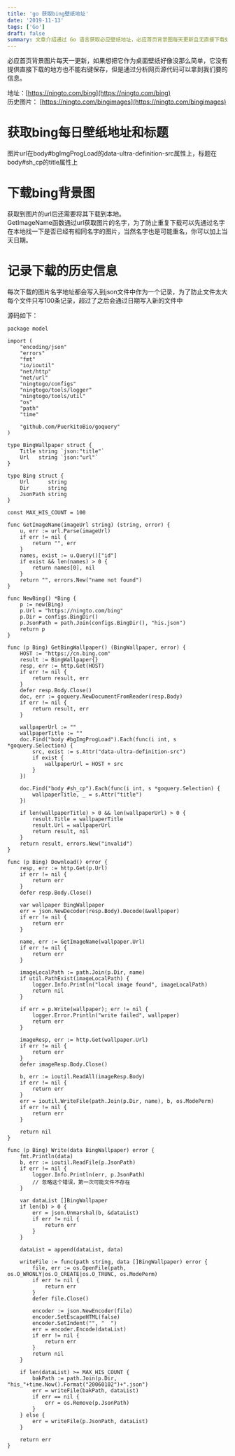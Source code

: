 ```yaml
---
title: 'go 获取bing壁纸地址'
date: '2019-11-13'
tags: ['Go']
draft: false
summary: 文章介绍通过 Go 语言获取必应壁纸地址，必应首页背景图每天更新且无直接下载处，需分析网页源代码。提供获取地址、下载及记录历史信息的代码，包含相关函数如 GetImageName 等，可实现获取壁纸并下载到本地。 
---
```


必应首页背景图片每天一更新，如果想把它作为桌面壁纸好像没那么简单，它没有提供直接下载的地方也不能右键保存，但是通过分析网页源代码可以拿到我们要的信息。

地址：[https://ningto.com/bing](https://ningto.com/bing)   
历史图片： [https://ningto.com/bingimages](https://ningto.com/bingimages)  

# 获取bing每日壁纸地址和标题
图片url在body#bgImgProgLoad的data-ultra-definition-src属性上，标题在body#sh_cp的title属性上

# 下载bing背景图
获取到图片的url后还需要将其下载到本地。  
GetImageName函数通过url获取图片的名字，为了防止重复下载可以先通过名字在本地找一下是否已经有相同名字的图片，当然名字也是可能重名，你可以加上当天日期。

# 记录下载的历史信息
每次下载的图片名字地址都会写入到json文件中作为一个记录，为了防止文件太大每个文件只写100条记录，超过了之后会通过日期写入新的文件中

源码如下：
```
package model

import (
	"encoding/json"
	"errors"
	"fmt"
	"io/ioutil"
	"net/http"
	"net/url"
	"ningtogo/configs"
	"ningtogo/tools/logger"
	"ningtogo/tools/util"
	"os"
	"path"
	"time"

	"github.com/PuerkitoBio/goquery"
)

type BingWallpaper struct {
	Title string `json:"title"`
	Url   string `json:"url"`
}

type Bing struct {
	Url      string
	Dir      string
	JsonPath string
}

const MAX_HIS_COUNT = 100

func GetImageName(imageUrl string) (string, error) {
	u, err := url.Parse(imageUrl)
	if err != nil {
		return "", err
	}
	names, exist := u.Query()["id"]
	if exist && len(names) > 0 {
		return names[0], nil
	}
	return "", errors.New("name not found")
}

func NewBing() *Bing {
	p := new(Bing)
	p.Url = "https://ningto.com/bing"
	p.Dir = configs.BingDir()
	p.JsonPath = path.Join(configs.BingDir(), "his.json")
	return p
}

func (p Bing) GetBingWallpaper() (BingWallpaper, error) {
	HOST := "https://cn.bing.com"
	result := BingWallpaper{}
	resp, err := http.Get(HOST)
	if err != nil {
		return result, err
	}
	defer resp.Body.Close()
	doc, err := goquery.NewDocumentFromReader(resp.Body)
	if err != nil {
		return result, err
	}

	wallpaperUrl := ""
	wallpaperTitle := ""
	doc.Find("body #bgImgProgLoad").Each(func(i int, s *goquery.Selection) {
		src, exist := s.Attr("data-ultra-definition-src")
		if exist {
			wallpaperUrl = HOST + src
		}
	})

	doc.Find("body #sh_cp").Each(func(i int, s *goquery.Selection) {
		wallpaperTitle, _ = s.Attr("title")
	})

	if len(wallpaperTitle) > 0 && len(wallpaperUrl) > 0 {
		result.Title = wallpaperTitle
		result.Url = wallpaperUrl
		return result, nil
	}
	return result, errors.New("invalid")
}

func (p Bing) Download() error {
	resp, err := http.Get(p.Url)
	if err != nil {
		return err
	}
	defer resp.Body.Close()

	var wallpaper BingWallpaper
	err = json.NewDecoder(resp.Body).Decode(&wallpaper)
	if err != nil {
		return err
	}

	name, err := GetImageName(wallpaper.Url)
	if err != nil {
		return err
	}

	imageLocalPath := path.Join(p.Dir, name)
	if util.PathExist(imageLocalPath) {
		logger.Info.Println("local image found", imageLocalPath)
		return nil
	}

	if err = p.Write(wallpaper); err != nil {
		logger.Error.Println("write failed", wallpaper)
		return err
	}

	imageResp, err := http.Get(wallpaper.Url)
	if err != nil {
		return err
	}
	defer imageResp.Body.Close()

	b, err := ioutil.ReadAll(imageResp.Body)
	if err != nil {
		return err
	}
	err = ioutil.WriteFile(path.Join(p.Dir, name), b, os.ModePerm)
	if err != nil {
		return err
	}

	return nil
}

func (p Bing) Write(data BingWallpaper) error {
	fmt.Println(data)
	b, err := ioutil.ReadFile(p.JsonPath)
	if err != nil {
		logger.Info.Println(err, p.JsonPath)
		// 忽略这个错误，第一次可能文件不存在
	}

	var dataList []BingWallpaper
	if len(b) > 0 {
		err = json.Unmarshal(b, &dataList)
		if err != nil {
			return err
		}
	}

	dataList = append(dataList, data)

	writeFile := func(path string, data []BingWallpaper) error {
		file, err := os.OpenFile(path, os.O_WRONLY|os.O_CREATE|os.O_TRUNC, os.ModePerm)
		if err != nil {
			return err
		}
		defer file.Close()

		encoder := json.NewEncoder(file)
		encoder.SetEscapeHTML(false)
		encoder.SetIndent("", "  ")
		err = encoder.Encode(dataList)
		if err != nil {
			return err
		}
		return nil
	}

	if len(dataList) >= MAX_HIS_COUNT {
		bakPath := path.Join(p.Dir, "his_"+time.Now().Format("20060102")+".json")
		err = writeFile(bakPath, dataList)
		if err == nil {
			err = os.Remove(p.JsonPath)
		}
	} else {
		err = writeFile(p.JsonPath, dataList)
	}

	return err
}

```